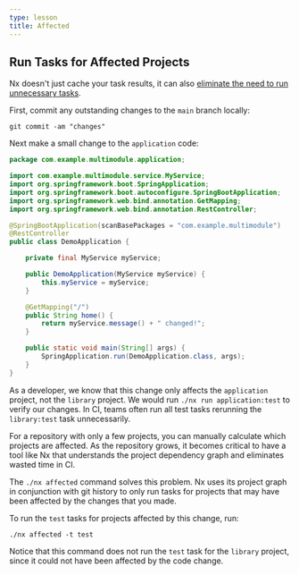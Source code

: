 ```yaml
---
type: lesson
title: Affected
---
```


## Run Tasks for Affected Projects

Nx doesn't just cache your task results, it can also [eliminate the need to run unnecessary tasks](/ci/features/affected).

First, commit any outstanding changes to the `main` branch locally:

```shell no-run
git commit -am "changes"
```

Next make a small change to the `application` code:

```java title="application/src/main/java/com/example/multimodule/application/DemoApplication.java" {21}
package com.example.multimodule.application;

import com.example.multimodule.service.MyService;
import org.springframework.boot.SpringApplication;
import org.springframework.boot.autoconfigure.SpringBootApplication;
import org.springframework.web.bind.annotation.GetMapping;
import org.springframework.web.bind.annotation.RestController;

@SpringBootApplication(scanBasePackages = "com.example.multimodule")
@RestController
public class DemoApplication {

    private final MyService myService;

    public DemoApplication(MyService myService) {
        this.myService = myService;
    }

    @GetMapping("/")
    public String home() {
        return myService.message() + " changed!";
    }

    public static void main(String[] args) {
        SpringApplication.run(DemoApplication.class, args);
    }
}
```

As a developer, we know that this change only affects the `application` project, not the `library` project. We would
run `./nx run application:test` to verify our changes. In CI, teams often run all test tasks rerunning
the `library:test` task unnecessarily.

For a repository with only a few projects, you can manually calculate which projects are affected. As the repository grows, it becomes critical to have a tool like Nx that understands the project dependency graph and eliminates wasted time in CI.

The `./nx affected` command solves this problem. Nx uses its project graph in conjunction with git history to only run
tasks for projects that may have been affected by the changes that you made.

To run the `test` tasks for projects affected by this change, run:

```shell no-run
./nx affected -t test
```

Notice that this command does not run the `test` task for the `library` project, since it could not have been affected by the code change.
